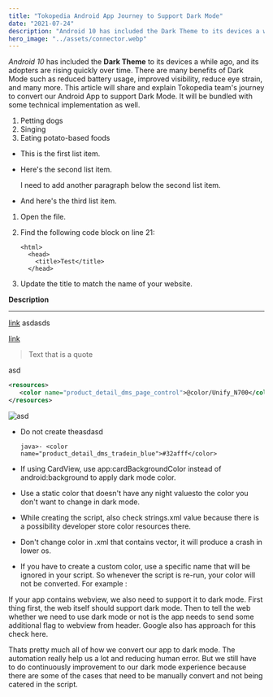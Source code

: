 ```yaml
---
title: "Tokopedia Android App Journey to Support Dark Mode"
date: "2021-07-24"
description: "Android 10 has included the Dark Theme to its devices a while ago, and its adopters are rising quickly over time."
hero_image: "../assets/connector.webp"
---
```



_Android 10_ has included the **Dark Theme** to its devices a while ago, and its adopters are rising quickly over time. There are many benefits of Dark Mode such as reduced battery usage, improved visibility, reduce eye strain, and many more.
This article will share and explain Tokopedia team's journey to convert our Android App to support Dark Mode. It will be bundled with some technical implementation as well.

1. Petting dogs
2. Singing
3. Eating potato-based foods

- This is the first list item.
- Here's the second list item.

  I need to add another paragraph below the second list item.

- And here's the third list item.

1.  Open the file.
2.  Find the following code block on line 21:

        <html>
          <head>
            <title>Test</title>
          </head>

3.  Update the title to match the name of your website.

**Description**

---

[link](https://www.example.com/my%20great%20page) asdasds

<a href="https://www.example.com/my great page">link</a>

> Text that is a quote

<Inline>asd</Inline>

```xml
<resources>
   <color name="product_detail_dms_page_control">@color/Unify_N700</color>
</resources>
```

![asd](../assets/connector.webp)

- Do not create theasdasd

  `java>- <color name="product_detail_dms_tradein_blue">#32afff</color>`

- If using CardView, use app:cardBackgroundColor instead of android:background to apply dark mode color.
- Use a static color that doesn't have any night valuesto the color you don't want to change in dark mode.
- While creating the script, also check strings.xml value because there is a possibility developer store color resources there.
- Don't change color in .xml that contains vector, it will produce a crash in lower os.
- If you have to create a custom color, use a specific name that will be ignored in your script. So whenever the script is re-run, your color will not be converted. For example :

If your app contains webview, we also need to support it to dark mode. First thing first, the web itself should support dark mode. Then to tell the web whether we need to use dark mode or not is the app needs to send some additional flag to webview from header. Google also has approach for this check here.

Thats pretty much all of how we convert our app to dark mode. The automation really help us a lot and reducing human error. But we still have to do continuously improvement to our dark mode experience because there are some of the cases that need to be manually convert and not being catered in the script.
